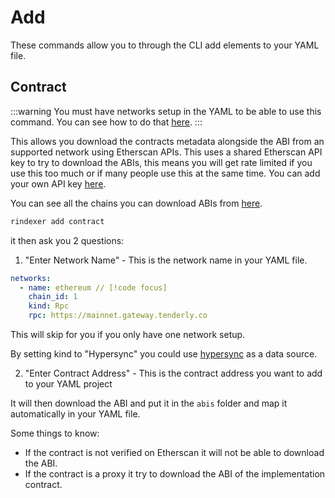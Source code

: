 # Add

These commands allow you to through the CLI add elements to your YAML file.

## Contract

:::warning
You must have networks setup in the YAML to be able to use this command. You can see how to do that [here](/docs/start-building/yaml-config/networks).
:::

This allows you download the contracts metadata alongside the ABI from an supported network using Etherscan APIs.
This uses a shared Etherscan API key to try to download the ABIs, this means you will get rate limited if you use this too much
or if many people use this at the same time. You can add your own API key [here](/docs/start-building/yaml-config/global#etherscan_api_key).

You can see all the chains you can download ABIs from [here](https://docs.etherscan.io/contract-verification/supported-chains).

```bash
rindexer add contract
```

it then ask you 2 questions:

1. "Enter Network Name" - This is the network name in your YAML file.

```yaml
networks:
  - name: ethereum // [!code focus]
    chain_id: 1
    kind: Rpc
    rpc: https://mainnet.gateway.tenderly.co
```

This will skip for you if you only have one network setup.

By setting kind to "Hypersync" you could use [hypersync](https://docs.envio.dev/docs/HyperSync/overview) as a data source.

2. "Enter Contract Address" - This is the contract address you want to add to your YAML project

It will then download the ABI and put it in the `abis` folder and map it automatically in your YAML file.

Some things to know:
- If the contract is not verified on Etherscan it will not be able to download the ABI.
- If the contract is a proxy it try to download the ABI of the implementation contract.



